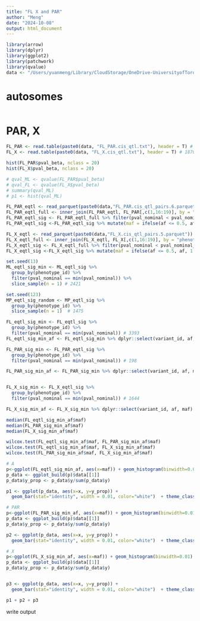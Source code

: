 ```yaml
---
title: "FL X and PAR"
author: "Meng"
date: "2024-10-08"
output: html_document
---
```


```r
library(arrow)
library(dplyr)
library(ggplot2)
library(patchwork)
library(qvalue)
data <- "/Users/yuanmeng/Library/CloudStorage/OneDrive-UniversityofToronto/Manuscripts/rumex_eqtl/eqtl/"
```

# autosomes
```r

```

# PAR, X
```r
FL_PAR <- read.table(paste0(data, "FL_PAR.cis_qtl.txt"), header = T) # 1090
FL_X <- read.table(paste0(data, "FL_X.cis_qtl.txt"), header = T) # 1870

hist(FL_PAR$pval_beta, nclass = 20)
hist(FL_X$pval_beta, nclass = 20)

# qval_ML <- qvalue(FL_PAR$pval_beta)
# qval_FL <- qvalue(FL_X$pval_beta)
# summary(qval_ML)
# p1 <- hist(qval_ML)

```


```r
FL_PAR_eqtl <- read_parquet(paste0(data,"FL_PAR.cis_qtl_pairs.6.parquet"))
FL_PAR_eqtl_full <- inner_join(FL_PAR_eqtl, FL_PAR[,c(1,16:19)], by = "phenotype_id") # 81368
FL_PAR_eqtl_sig <- FL_PAR_eqtl_full %>% filter(pval_nominal < pval_nominal_threshold) # 738
FL_PAR_eqtl_sig <-FL_PAR_eqtl_sig %>% mutate(maf = ifelse(af <= 0.5, af, 1 - af))

FL_X_eqtl <- read_parquet(paste0(data,"FL_X.cis_qtl_pairs.5.parquet"))
FL_X_eqtl_full <- inner_join(FL_X_eqtl, FL_X[,c(1,16:19)], by = "phenotype_id") # 261175
FL_X_eqtl_sig <- FL_X_eqtl_full %>% filter(pval_nominal < pval_nominal_threshold) # 16282
FL_X_eqtl_sig <-FL_X_eqtl_sig %>% mutate(maf = ifelse(af <= 0.5, af, 1 - af))
```


```r
set.seed(13)
ML_eqtl_sig_min <- ML_eqtl_sig %>%
  group_by(phenotype_id) %>% 
  filter(pval_nominal == min(pval_nominal)) %>% 
  slice_sample(n = 1) # 2421

set.seed(123)
MP_eqtl_sig_random <- MP_eqtl_sig %>%
  group_by(phenotype_id) %>% 
  slice_sample(n = 1)  # 1475

```


```r
FL_eqtl_sig_min <- FL_eqtl_sig %>%
  group_by(phenotype_id) %>% 
  filter(pval_nominal == min(pval_nominal)) # 3393
FL_eqtl_sig_min_af <- FL_eqtl_sig_min %>% dplyr::select(variant_id, af, maf) %>% distinct()

FL_PAR_sig_min <- FL_PAR_eqtl_sig %>%
  group_by(phenotype_id) %>% 
  filter(pval_nominal == min(pval_nominal)) # 198

FL_PAR_sig_min_af <- FL_PAR_sig_min %>% dplyr::select(variant_id, af, maf) %>% distinct()


FL_X_sig_min <- FL_X_eqtl_sig %>%
  group_by(phenotype_id) %>% 
  filter(pval_nominal == min(pval_nominal)) # 1644

FL_X_sig_min_af <- FL_X_sig_min %>% dplyr::select(variant_id, af, maf) %>% distinct()
```

```r
median(FL_eqtl_sig_min_af$maf)
median(FL_PAR_sig_min_af$maf)
median(FL_X_sig_min_af$maf)


```

```r
wilcox.test(FL_eqtl_sig_min_af$maf, FL_PAR_sig_min_af$maf)
wilcox.test(FL_eqtl_sig_min_af$maf, FL_X_sig_min_af$maf)
wilcox.test(FL_PAR_sig_min_af$maf, FL_X_sig_min_af$maf)
```

```r
# A
p<-ggplot(FL_eqtl_sig_min_af, aes(x=maf)) + geom_histogram(binwidth=0.01) 
p_data <- ggplot_build(p)$data[[1]]
p_data$y_prop <- p_data$y/sum(p_data$y)

p1 <- ggplot(p_data, aes(x=x, y=y_prop)) +
  geom_bar(stat="identity", width = 0.01, color="white")  + theme_classic() + ggtitle("Female leaf - A")+ labs(x="MAF", y="Proportion")+ theme(text = element_text(size = 10)) + ylim(0, 0.177)+ geom_vline(xintercept=0.1190475, color = "red",linetype="dashed")

# PAR
p<-ggplot(FL_PAR_sig_min_af, aes(x=maf)) + geom_histogram(binwidth=0.01) 
p_data <- ggplot_build(p)$data[[1]]
p_data$y_prop <- p_data$y/sum(p_data$y)

p2 <- ggplot(p_data, aes(x=x, y=y_prop)) +
  geom_bar(stat="identity", width = 0.01, color="white")  + theme_classic() + ggtitle("Female leaf - PAR")+ labs(x="MAF", y="Proportion")+ theme(text = element_text(size = 10)) + ylim(0, 0.177)+ geom_vline(xintercept=0.1, color = "red",linetype="dashed")

# X
p<-ggplot(FL_X_sig_min_af, aes(x=maf)) + geom_histogram(binwidth=0.01) 
p_data <- ggplot_build(p)$data[[1]]
p_data$y_prop <- p_data$y/sum(p_data$y)


p3 <- ggplot(p_data, aes(x=x, y=y_prop)) +
  geom_bar(stat="identity", width = 0.01, color="white")  + theme_classic() + ggtitle("Female leaf - X")+ labs(x="MAF", y="Proportion")+ theme(text = element_text(size = 10)) + ylim(0, 0.177)+ geom_vline(xintercept=0.1060606, color = "red",linetype="dashed")

p1 + p2 + p3
```



write output
```r

```


